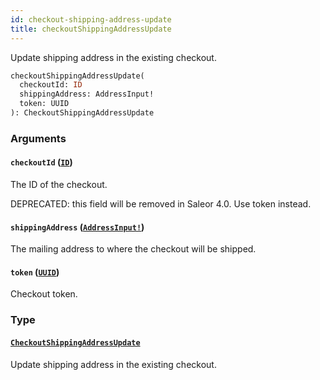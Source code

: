 ```yaml
---
id: checkout-shipping-address-update
title: checkoutShippingAddressUpdate
---
```


Update shipping address in the existing checkout.

```graphql
checkoutShippingAddressUpdate(
  checkoutId: ID
  shippingAddress: AddressInput!
  token: UUID
): CheckoutShippingAddressUpdate

```

### Arguments

#### `checkoutId` ([`ID`](/docs/developer/api-reference/scalars/id))

The ID of the checkout.

DEPRECATED: this field will be removed in Saleor 4.0. Use token instead.

#### `shippingAddress` ([`AddressInput!`](/docs/developer/api-reference/inputs/address-input))

The mailing address to where the checkout will be shipped.

#### `token` ([`UUID`](/docs/developer/api-reference/scalars/uuid))

Checkout token.

### Type

#### [`CheckoutShippingAddressUpdate`](/docs/developer/api-reference/objects/checkout-shipping-address-update)

Update shipping address in the existing checkout.

